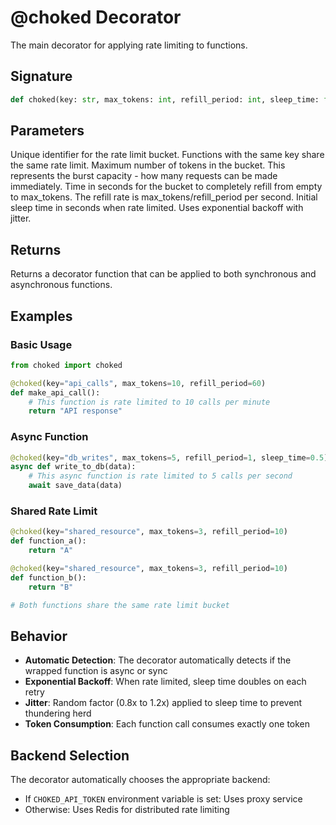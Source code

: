 # @choked Decorator

The main decorator for applying rate limiting to functions.

## Signature

```python
def choked(key: str, max_tokens: int, refill_period: int, sleep_time: float = 1.0) -> Callable
```

## Parameters

<ParamField path="key" type="str" required>
  Unique identifier for the rate limit bucket. Functions with the same key share the same rate limit.
</ParamField>

<ParamField path="max_tokens" type="int" required>
  Maximum number of tokens in the bucket. This represents the burst capacity - how many requests can be made immediately.
</ParamField>

<ParamField path="refill_period" type="int" required>
  Time in seconds for the bucket to completely refill from empty to max_tokens. The refill rate is max_tokens/refill_period per second.
</ParamField>

<ParamField path="sleep_time" type="float" default="1.0">
  Initial sleep time in seconds when rate limited. Uses exponential backoff with jitter.
</ParamField>

## Returns

Returns a decorator function that can be applied to both synchronous and asynchronous functions.

## Examples

### Basic Usage

```python
from choked import choked

@choked(key="api_calls", max_tokens=10, refill_period=60)
def make_api_call():
    # This function is rate limited to 10 calls per minute
    return "API response"
```

### Async Function

```python
@choked(key="db_writes", max_tokens=5, refill_period=1, sleep_time=0.5)
async def write_to_db(data):
    # This async function is rate limited to 5 calls per second
    await save_data(data)
```

### Shared Rate Limit

```python
@choked(key="shared_resource", max_tokens=3, refill_period=10)
def function_a():
    return "A"

@choked(key="shared_resource", max_tokens=3, refill_period=10) 
def function_b():
    return "B"

# Both functions share the same rate limit bucket
```

## Behavior

- **Automatic Detection**: The decorator automatically detects if the wrapped function is async or sync
- **Exponential Backoff**: When rate limited, sleep time doubles on each retry
- **Jitter**: Random factor (0.8x to 1.2x) applied to sleep time to prevent thundering herd
- **Token Consumption**: Each function call consumes exactly one token

## Backend Selection

The decorator automatically chooses the appropriate backend:

- If `CHOKED_API_TOKEN` environment variable is set: Uses proxy service
- Otherwise: Uses Redis for distributed rate limiting
